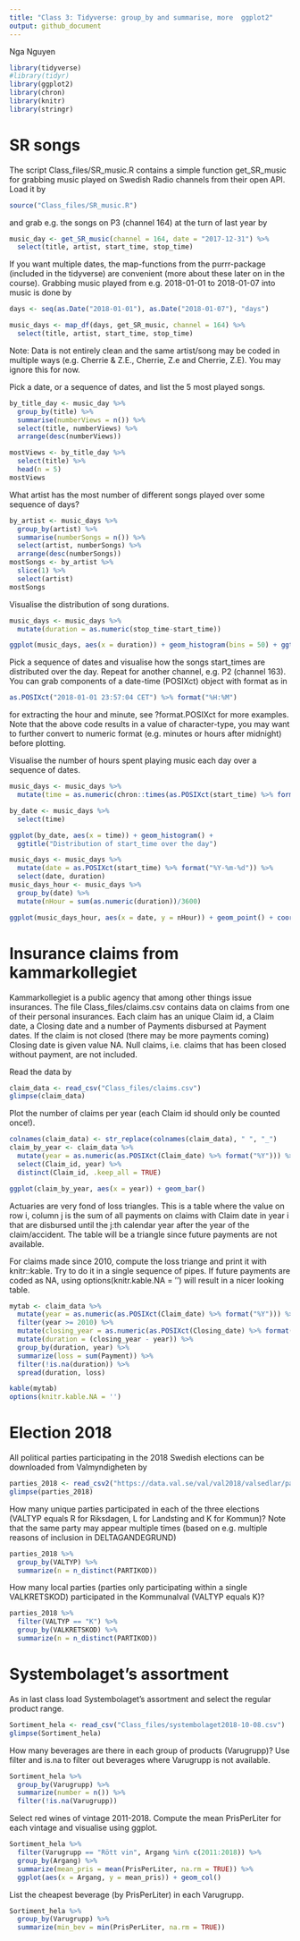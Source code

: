 ```yaml
---
title: "Class 3: Tidyverse: group_by and summarise, more  ggplot2"
output: github_document
---
```

Nga Nguyen

```r
library(tidyverse)
#library(tidyr)
library(ggplot2)
library(chron)
library(knitr)
library(stringr)
```

# SR songs
The script Class_files/SR_music.R contains a simple function get_SR_music for grabbing music played on Swedish Radio channels from their open API. Load it by

```r
source("Class_files/SR_music.R")
```

and grab e.g. the songs on P3 (channel 164) at the turn of last year by

```r
music_day <- get_SR_music(channel = 164, date = "2017-12-31") %>%
  select(title, artist, start_time, stop_time)
```

If you want multiple dates, the map-functions from the purrr-package (included in the tidyverse) are convenient (more about these later on in the course). Grabbing music played from e.g. 2018-01-01 to 2018-01-07 into music is done by

```r
days <- seq(as.Date("2018-01-01"), as.Date("2018-01-07"), "days")

music_days <- map_df(days, get_SR_music, channel = 164) %>%
  select(title, artist, start_time, stop_time)
```

Note: Data is not entirely clean and the same artist/song may be coded in multiple ways (e.g. Cherrie & Z.E., Cherrie, Z.e and  Cherrie, Z.E). You may ignore this for now.

Pick a date, or a sequence of dates, and list the 5 most played songs.

```r
by_title_day <- music_day %>%
  group_by(title) %>%
  summarise(numberViews = n()) %>%
  select(title, numberViews) %>%
  arrange(desc(numberViews))

mostViews <- by_title_day %>% 
  select(title) %>%
  head(n = 5)
mostViews
```

What artist has the most number of different songs played over some sequence of days?

```r
by_artist <- music_days %>%
  group_by(artist) %>%
  summarise(numberSongs = n()) %>%
  select(artist, numberSongs) %>%
  arrange(desc(numberSongs))
mostSongs <- by_artist %>% 
  slice(1) %>% 
  select(artist)
mostSongs
```

Visualise the distribution of song durations.

```r
music_days <- music_days %>%
  mutate(duration = as.numeric(stop_time-start_time))

ggplot(music_days, aes(x = duration)) + geom_histogram(bins = 50) + ggtitle("The distribution of song durations")
```

Pick a sequence of dates and visualise how the songs start_times are distributed over the day. Repeat for another channel, e.g. P2 (channel 163). You can grab components of a date-time (POSIXct) object with format as in
```r
as.POSIXct("2018-01-01 23:57:04 CET") %>% format("%H:%M")
```

for extracting the hour and minute, see ?format.POSIXct for more examples. Note that the above code results in a value of character-type, you may want to further convert to numeric format (e.g. minutes or hours after midnight) before plotting.

Visualise the number of hours spent playing music each day over a sequence of dates.

```r
music_days <- music_days %>%
  mutate(time = as.numeric(chron::times(as.POSIXct(start_time) %>% format("%H:%M:%S"))))

by_date <- music_days %>%
  select(time)

ggplot(by_date, aes(x = time)) + geom_histogram() + 
  ggtitle("Distribution of start_time over the day")

music_days <- music_days %>%
  mutate(date = as.POSIXct(start_time) %>% format("%Y-%m-%d")) %>%
  select(date, duration)
music_days_hour <- music_days %>%
  group_by(date) %>%
  mutate(nHour = sum(as.numeric(duration))/3600)

ggplot(music_days_hour, aes(x = date, y = nHour)) + geom_point() + coord_flip()
```

# Insurance claims from kammarkollegiet
Kammarkollegiet is a public agency that among other things issue insurances. The file Class_files/claims.csv contains data on claims from one of their personal insurances. Each claim has an unique Claim id, a Claim date, a Closing date and a number of Payments disbursed at Payment dates. If the claim is not closed (there may be more payments coming) Closing date is given value NA. Null claims, i.e. claims that has been closed without payment, are not included.

Read the data by

```r
claim_data <- read_csv("Class_files/claims.csv")
glimpse(claim_data)
```

Plot the number of claims per year (each Claim id should only be counted once!).

```r
colnames(claim_data) <- str_replace(colnames(claim_data), " ", "_")
claim_by_year <- claim_data %>%
  mutate(year = as.numeric(as.POSIXct(Claim_date) %>% format("%Y"))) %>%
  select(Claim_id, year) %>%
  distinct(Claim_id, .keep_all = TRUE)

ggplot(claim_by_year, aes(x = year)) + geom_bar()
```

Actuaries are very fond of loss triangles. This is a table where the value on row i, column j is the sum of all payments on claims with Claim date in year i that are disbursed until the j:th calendar year after the year of the claim/accident. The table will be a triangle since future payments are not available.

For claims made since 2010, compute the loss triange and print it with knitr::kable. Try to do it in a single sequence of pipes. If future payments are coded as NA, using options(knitr.kable.NA = '') will result in a nicer looking table.

```r
mytab <- claim_data %>% 
  mutate(year = as.numeric(as.POSIXct(Claim_date) %>% format("%Y"))) %>%
  filter(year >= 2010) %>%
  mutate(closing_year = as.numeric(as.POSIXct(Closing_date) %>% format("%Y"))) %>%
  mutate(duration = (closing_year - year)) %>%
  group_by(duration, year) %>%
  summarize(loss = sum(Payment)) %>%
  filter(!is.na(duration)) %>%
  spread(duration, loss)

kable(mytab)
options(knitr.kable.NA = '')
```

# Election 2018
All political parties participating in the 2018 Swedish elections can be downloaded from Valmyndigheten by

```r
parties_2018 <- read_csv2("https://data.val.se/val/val2018/valsedlar/partier/deltagande_partier.skv", locale = locale("sv", encoding = "ISO-8859-1"))
glimpse(parties_2018)
```

How many unique parties participated in each of the three elections (VALTYP equals R for Riksdagen, L for Landsting and K for Kommun)? Note that the same party may appear multiple times (based on e.g. multiple reasons of inclusion in DELTAGANDEGRUND)

```r
parties_2018 %>%
  group_by(VALTYP) %>%
  summarize(n = n_distinct(PARTIKOD))
```

How many local parties (parties only participating within a single VALKRETSKOD) participated in the Kommunalval (VALTYP equals K)?

```r
parties_2018 %>%
  filter(VALTYP == "K") %>%
  group_by(VALKRETSKOD) %>%
  summarize(n = n_distinct(PARTIKOD))
```

# Systembolaget’s assortment
As in last class load Systembolaget’s assortment and select the regular product range.

```r
Sortiment_hela <- read_csv("Class_files/systembolaget2018-10-08.csv")
glimpse(Sortiment_hela)
```

How many beverages are there in each group of products (Varugrupp)? Use filter and is.na to filter out beverages where  Varugrupp is not available.

```r
Sortiment_hela %>%
  group_by(Varugrupp) %>%
  summarize(number = n()) %>%
  filter(!is.na(Varugrupp))
```

Select red wines of vintage 2011-2018. Compute the mean PrisPerLiter for each vintage and visualise using ggplot.

```r
Sortiment_hela %>%
  filter(Varugrupp == "Rött vin", Argang %in% c(2011:2018)) %>%
  group_by(Argang) %>%
  summarize(mean_pris = mean(PrisPerLiter, na.rm = TRUE)) %>%
  ggplot(aes(x = Argang, y = mean_pris)) + geom_col()
```

List the cheapest beverage (by PrisPerLiter) in each Varugrupp.

```r
Sortiment_hela %>%
  group_by(Varugrupp) %>%
  summarize(min_bev = min(PrisPerLiter, na.rm = TRUE))
```

